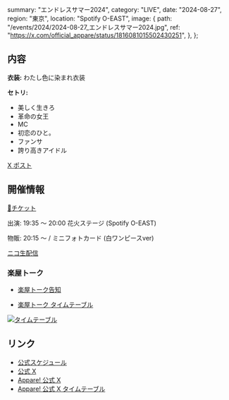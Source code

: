   summary: "エンドレスサマー2024",
  category: "LIVE",
  date: "2024-08-27",
  region: "東京",
  location: "Spotify O-EAST",
  image: {
    path: "/events/2024/2024-08-27_エンドレスサマー2024.jpg",
    ref: "https://x.com/official_appare/status/1816081015502430251",
  },
};

## 内容

**衣装:** わたし色に染まれ衣装

**セトリ:**

- 美しく生きろ
- 革命の女王
- MC
- 初恋のひと。
- ファンサ
- 誇り高きアイドル

[X ポスト](https://x.com/Mikuru_hositani/status/1828391793953759442)

## 開催情報

[🎫チケット](https://ticketdive.com/event/heroinessummer2024)

出演: 19:35 ～ 20:00 花火ステージ (Spotify O-EAST)

物販: 20:15 ～  / ミニフォトカード (白ワンピースver)

[ニコ生配信](https://live.nicovideo.jp/watch/lv345611141)

### 楽屋トーク

* [楽屋トーク告知](https://x.com/official_appare/status/1828042851860762989)

* [楽屋トーク タイムテーブル](https://x.com/official_appare/status/1828228143808946343)

[<img src="/events/2024/2024-08-27_エンドレスサマー2024_タイムテーブル.jpg" alt="タイムテーブル" />](/events/2024/2024-08-27_エンドレスサマー2024_タイムテーブル.jpg)

## リンク

* [公式スケジュール](https://takanenonadeshiko.jp/events/event/エンドレスサマー2024/)
* [公式 X](https://x.com/takanenofficial/status/1817417447747543043)
* [Appare! 公式 X](https://x.com/official_appare/status/1816081015502430251)
* [Appare! 公式 X タイムテーブル](https://x.com/official_appare/status/1825867137715786161)
